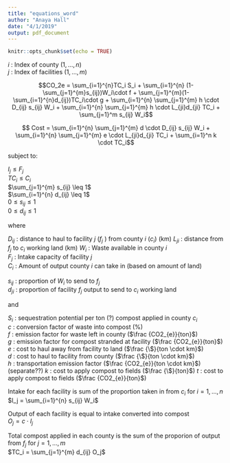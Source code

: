```yaml
---
title: "equations_word"
author: "Anaya Hall"
date: "4/1/2019"
output: pdf_document
---
```


```r
knitr::opts_chunk$set(echo = TRUE)
```

$i$ : Index of county ($1,...,n$)  
$j$ : Index of facilities ($1,...,m$)  

$$CO_2e = \sum_{i=1}^{n}TC_i S_i + \sum_{i=1}^{n} (1-\sum_{j=1}^{m}s_{ij})W_i\cdot f +  \sum_{j=1}^{m}(1-\sum_{i=1}^{n}d_{ij})TC_i\cdot g + \sum_{i=1}^{n} \sum_{j=1}^{m} h \cdot D_{ij} s_{ij} W_i + \sum_{i=1}^{n} \sum_{j=1}^{m} h \cdot L_{ji}d_{ji} TC_i + \sum_{j=1}^m s_{ij} W_i$$

$$ Cost = \sum_{i=1}^{n} \sum_{j=1}^{m} d \cdot D_{ij} s_{ij} W_i +  \sum_{i=1}^{n} \sum_{j=1}^{m} e \cdot L_{ji}d_{ji} TC_i +  \sum_{i=1}^n k \cdot TC_i$$

subject to: 

$I_j \leq F_j$  
$TC_i \leq C_i$  
$\sum_{j=1}^{m} s_{ij} \leq 1$  
$\sum_{i=1}^{n} d_{ij} \leq 1$  
$0 \leq s_{ij} \leq 1$  
$0 \leq d_{ij} \leq 1$  

where  

$D_{ij}$ : distance to haul to facility $j$ ($f_j$ ) from county $i$ ($c_i$)  (km)
$L_{ji}$ : distance from $f_j$ to $c_i$ working land  (km)
$W_i$ : Waste available in county $i$  
$F_j$ : Intake capacity of facility $j$  
$C_i$ : Amount of output county $i$ can take in (based on amount of land)  

$s_{ij}$ : proportion of $W_i$ to send to $f_j$  
$d_{ji}$ : proportion of facility $f_j$ output to send to $c_i$ working land  

and 

$S_i$ : sequestration potential per ton (?) compost applied in county $c_i$  
$c$ : conversion factor of waste into compost  (%)  
$f$ : emission factor for waste left in county ($\frac {CO2_{e}}{ton}$)   
$g$ : emission factor for compost stranded at facility  ($\frac {CO2_{e}}{ton}$)   
$e$ : cost to haul away from facility to land  ($\frac {\$}{ton \cdot km}$)  
$d$ : cost to haul to facility from county ($\frac {\$}{ton \cdot km}$)  
$h$ : transportation emission factor ($\frac {CO2_{e}}{ton \cdot km}$) (separate??)
$k$ : cost to apply compost to fields ($\frac {\$}{ton}$)
$t$ : cost to apply compost to fields ($\frac {CO2_{e}}{ton}$)  

Intake for each facility is sum of the proportion taken in from $c_i$ for $i = 1,...,n$  
$I_j = \sum_{i=1}^{n} s_{ij} W_i$ 

Output of each facility is equal to intake converted into compost  
$O_j = c \cdot I_j$  

Total compost applied in each county is the sum of the proporion of output from $f_j$ for $j = 1,...,m$  
$TC_i = \sum_{j=1}^{m} d_{ij} O_j$  

